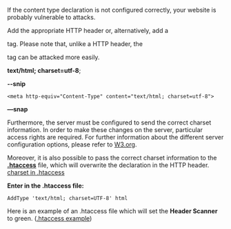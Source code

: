 If the content type declaration is not configured correctly, your website is probably vulnerable to attacks.

Add the appropriate HTTP header or, alternatively, add a <meta> tag. Please note that, unlike a HTTP header, the <meta> tag can be attacked more easily.

'''text/html; charset=utf-8''';

'''--snip'''

<pre><meta http-equiv="Content-Type" content="text/html; charset=utf-8"></pre>

'''—snap'''


Furthermore, the server must be configured to send the correct charset information. In order to make these changes on the server, particular access rights are required. For further information about the different server configuration options, please refer to [https://www.w3.org/International/articles/http-charset/index.de W3.org].

Moreover, it is also possible to pass the correct charset information to the [http://httpd.apache.org/docs/2.0/howto/htaccess.html '''.htaccess'''] file, which will overwrite the declaration in the HTTP header. [https://www.w3.org/International/questions/qa-htaccess-charset charset in .htaccess]

'''Enter in the .htaccess file:'''
<pre>AddType 'text/html; charset=UTF-8' html</pre>

Here is an example of an .htaccess file which will set the '''Header Scanner''' to green.
([[Htaccess/EN|.htaccess example]])